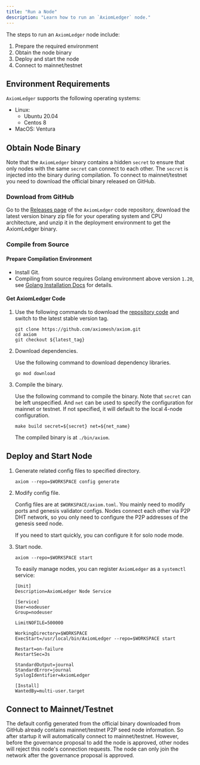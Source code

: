 ```yaml
---
title: "Run a Node"
description: "Learn how to run an `AxiomLedger` node."
---
```


The steps to run an `AxiomLedger` node include:

1. Prepare the required environment
2. Obtain the node binary
3. Deploy and start the node
4. Connect to mainnet/testnet

## Environment Requirements
`AxiomLedger` supports the following operating systems:
- Linux:
    - Ubuntu 20.04
    - Centos 8
- MacOS: Ventura

## Obtain Node Binary
Note that the `AxiomLedger` binary contains a hidden `secret` to ensure that only nodes with the same `secret` can
connect to each other. The `secret` is injected into the binary during compilation. To connect to mainnet/testnet
you need to download the official binary released on GitHub.

### Download from GitHub
Go to the [Releases page](https://github.com/axiomesh/axiom/releases) of the `AxiomLedger` code repository, download the latest version binary zip file
for your operating system and CPU architecture, and unzip it in the deployment environment to get the AxiomLedger binary.

### Compile from Source
#### Prepare Compilation Environment
- Install Git.
- Compiling from source requires Golang environment above version `1.20`, see [Golang Installation Docs](https://go.dev/doc/install) for details.

#### Get AxiomLedger Code
1. Use the following commands to download the [repository code](https://github.com/axiomesh/axiom) and switch to the latest stable version tag.

    ```shell
    git clone https://github.com/axiomesh/axiom.git
    cd axiom
    git checkout ${latest_tag}
    ```

2. Download dependencies.

    Use the following command to download dependency libraries.
    ```shell
    go mod download
    ```

3. Compile the binary.

    Use the following command to compile the binary. Note that `secret` can be left unspecified. And `net` can be used to specify the configuration for
    mainnet or testnet. If not specified, it will default to the local 4-node configuration.

    ```shell
    make build secret=${secret} net=${net_name}
    ```
    The compiled binary is at `./bin/axiom`.


## Deploy and Start Node
1. Generate related config files to specified directory.

    ```shell
    axiom --repo=$WORKSPACE config generate
    ```

2. Modify config file.

    Config files are at `$WORKSPACE/axiom.toml`. You mainly need to modify ports and genesis validator configs.
    Nodes connect each other via P2P DHT network, so you only need to configure the P2P addresses of the genesis seed node. 

    If you need to start quickly, you can configure it for solo node mode. 

3. Start node.

    ```shell
    axiom --repo=$WORKSPACE start
    ```
    To easily manage nodes, you can register `AxiomLedger` as a `systemctl` service:
    ```shell
    [Unit]
    Description=AxiomLedger Node Service

    [Service]
    User=nodeuser
    Group=nodeuser

    LimitNOFILE=500000

    WorkingDirectory=$WORKSPACE
    ExecStart=/usr/local/bin/AxiomLedger --repo=$WORKSPACE start

    Restart=on-failure
    RestartSec=3s

    StandardOutput=journal
    StandardError=journal
    SyslogIdentifier=AxiomLedger

    [Install]
    WantedBy=multi-user.target
    ```

## Connect to Mainnet/Testnet
The default config generated from the official binary downloaded from GitHub already contains mainnet/testnet P2P seed node information. So after startup it will automatically connect to mainnet/testnet. However, before the governance proposal to add the node is approved, other nodes will reject this node's connection requests. The node can only join the network after the governance proposal is approved.